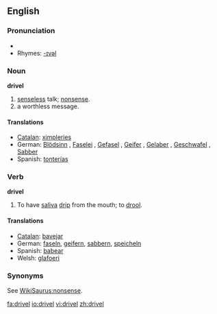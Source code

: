 ==English==

===Pronunciation===
*{{audio|en-us-drivel.ogg|Audio (US)}}
*Rhymes: [[Rhymes:English:-ɪvəl|-ɪvəl]]

===Noun===
'''drivel'''

# [[senseless]] talk; [[nonsense]].
#a worthless message.

====Translations====
*[[Catalan]]: [[ximpleries]] {{fpl}}
*German: [[Blödsinn]] {{m}}, [[Faselei]] {{f}}, [[Gefasel]] {{n}}, [[Geifer]] {{m}}, [[Gelaber]] {{n}}, [[Geschwafel]] {{n}}, [[Sabber]] {{m}}
*Spanish: [[tonterías]] {{fpl}}

===Verb===
'''drivel'''

# To have [[saliva]] [[drip]] from the mouth; to [[drool]].

====Translations====
*[[Catalan]]: [[bavejar]]
*German: [[faseln]], [[geifern]], [[sabbern]], [[speicheln]]
*Spanish: [[babear]]
*Welsh: [[glafoeri]]

===Synonyms===
See [[WikiSaurus:nonsense]].

[[fa:drivel]]
[[io:drivel]]
[[vi:drivel]]
[[zh:drivel]]
